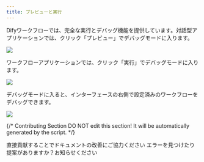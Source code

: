 ```yaml
---
title: プレビューと実行
---
```



Difyワークフローでは、完全な実行とデバッグ機能を提供しています。対話型アプリケーションでは、クリック「プレビュー」でデバッグモードに入ります。

![](https://assets-docs.dify.ai/dify-enterprise-mintlify/jp/guides/workflow/debug-and-preview/91379dc42d0d815e52ddad0cc5450a46.png)

ワークフローアプリケーションでは、クリック「実行」でデバッグモードに入ります。

![](https://assets-docs.dify.ai/dify-enterprise-mintlify/jp/guides/workflow/debug-and-preview/b92d7536392b1e1f2423d0e3aa113915.png)

デバッグモードに入ると、インターフェースの右側で設定済みのワークフローをデバッグできます。

![](https://assets-docs.dify.ai/dify-enterprise-mintlify/jp/guides/workflow/debug-and-preview/4c81791508592e0f8019b8ebf8f119ea.png)

{/*
Contributing Section
DO NOT edit this section!
It will be automatically generated by the script.
*/}

<CardGroup cols="2">
    <Card
        title="このページを編集する"
        icon="pen-to-square"
        href="https://github.com/langgenius/dify-docs/edit/main/ja-jp/guides/workflow/debug-and-preview/yu-lan-yu-yun-hang.mdx"
    >
        直接貢献することでドキュメントの改善にご協力ください
    </Card>
    <Card
        title="問題を報告する"
        icon="github"
        href="https://github.com/langgenius/dify-docs/issues/new?title=ドキュメントの問題%3A%20n-yu-yun-h&body=%23%23%20問題の説明%0A%3C%21--%20発見した問題について簡単に説明してください%20--%3E%0A%0A%23%23%20ページリンク%0Ahttps%3A%2F%2Fgithub.com%2Flanggenius%2Fdify-docs%2Fblob%2Fmain%2Fja-jp/guides/workflow/debug-and-preview%2Fyu-lan-yu-yun-hang.mdx%0A%0A%23%23%20提案される変更%0A%3C%21--%20特定の変更案がある場合は、ここで説明してください%20--%3E%0A%0A%3C%21--%20ドキュメントの品質向上にご協力いただきありがとうございます！%20--%3E"
    >
        エラーを見つけたり提案がありますか？お知らせください
    </Card>
</CardGroup>
